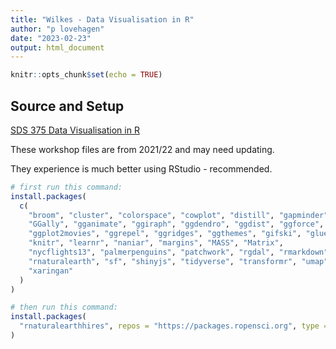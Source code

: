 ```yaml
---
title: "Wilkes - Data Visualisation in R"
author: "p lovehagen"
date: "2023-02-23"
output: html_document
---
```


```r
knitr::opts_chunk$set(echo = TRUE)
```

## Source and Setup

[SDS 375 Data Visualisation in R](https://wilkelab.org/SDS375/)

These workshop files are from 2021/22 and may need updating.

They experience is much better using RStudio - recommended.

```r
# first run this command:
install.packages(
  c(
    "broom", "cluster", "colorspace", "cowplot", "distill", "gapminder", 
    "GGally", "gganimate", "ggiraph", "ggdendro", "ggdist", "ggforce",
    "ggplot2movies", "ggrepel", "ggridges", "ggthemes", "gifski", "glue",
    "knitr", "learnr", "naniar", "margins", "MASS", "Matrix",
    "nycflights13", "palmerpenguins", "patchwork", "rgdal", "rmarkdown",
    "rnaturalearth", "sf", "shinyjs", "tidyverse", "transformr", "umap",
    "xaringan"
  )
)

# then run this command:
install.packages(
  "rnaturalearthhires", repos = "https://packages.ropensci.org", type = "source"
)
```

##